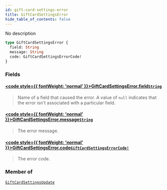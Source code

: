 ```yaml
---
id: gift-card-settings-error
title: GiftCardSettingsError
hide_table_of_contents: false
---
```








No description

```graphql
type GiftCardSettingsError {
  field: String
  message: String
  code: GiftCardSettingsErrorCode!
}
```


### Fields

#### [<code style={{ fontWeight: 'normal' }}>GiftCardSettingsError.<b>field</b></code>](#)<Bullet />[`String`](../../../developer/api-reference/scalars/string) <Badge class="secondary" text="scalar"/>
> Name of a field that caused the error. A value of `null` indicates that the error isn't associated with a particular field.
> 

#### [<code style={{ fontWeight: 'normal' }}>GiftCardSettingsError.<b>message</b></code>](#)<Bullet />[`String`](../../../developer/api-reference/scalars/string) <Badge class="secondary" text="scalar"/>
> The error message.
> 

#### [<code style={{ fontWeight: 'normal' }}>GiftCardSettingsError.<b>code</b></code>](#)<Bullet />[`GiftCardSettingsErrorCode!`](../../../developer/api-reference/enums/gift-card-settings-error-code) <Badge class="secondary" text="non-null"/> <Badge class="secondary" text="enum"/>
> The error code.
> 



### Member of

[`GiftCardSettingsUpdate`](../../../developer/api-reference/objects/gift-card-settings-update)  <Badge class="secondary" text="object"/>



